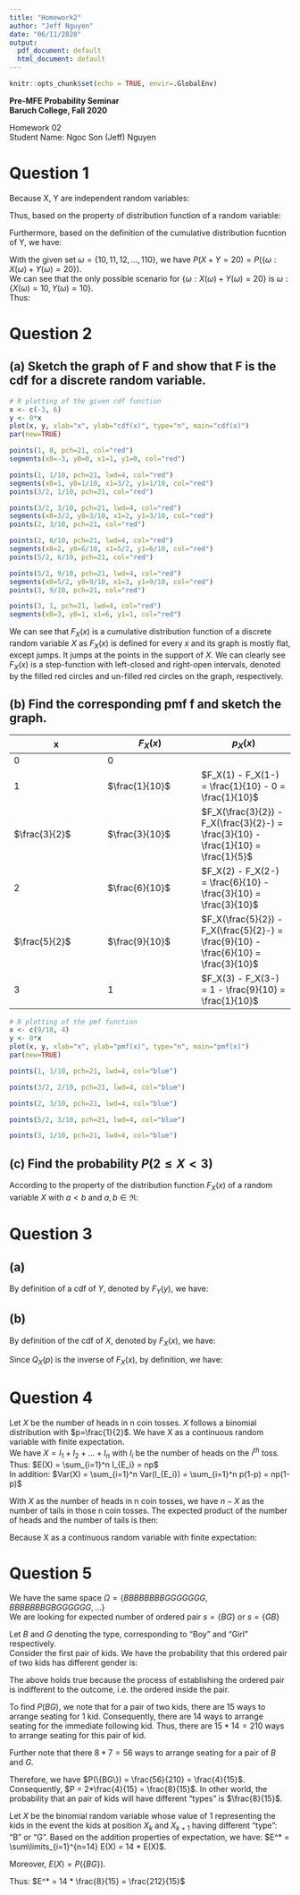 ```yaml
---
title: "Homework2"
author: "Jeff Nguyen"
date: "06/11/2020"
output:
  pdf_document: default
  html_document: default
---
```

```r
knitr::opts_chunk$set(echo = TRUE, envir=.GlobalEnv)
```

**Pre-MFE Probability Seminar**  
**Baruch College, Fall 2020**  


Homework 02  
Student Name: Ngoc Son (Jeff) Nguyen  


# **Question 1**  
Because X, Y are independent random variables:  
\begin{equation}
  \begin{aligned}
    P(Y > 11 \mid X > 12) & = P(Y > 11) = \frac{15}{22}  \\
  \end{aligned}
\end{equation}
  
Thus, based on the property of distribution function of a random variable:  
\begin{equation}
  \begin{aligned}
    P(Y \leqslant 11) & = 1 - P(Y > 11)  \\
                      & = 1 - \frac{15}{22}  \\
                      & = \frac{7}{22}  \\
  \end{aligned}
\end{equation}
  
Furthermore, based on the definition of the cumulative distribution fucntion of Y, we have:  
\begin{equation}
  \begin{aligned}
    P(Y \leqslant 11) & = \sum_{y_0 < y} P(Y = y_0)  \\
    \text{or in this case:}  \\
    \frac{7}{22} & = P(Y = 10) + P(Y = 11)  \\
                 & = P(Y = 10) + \frac{2}{11}  \\
    \Rightarrow P(Y = 10) & = \frac{7}{22} - \frac{2}{11}  \\
                          & = \frac{3}{22}
  \end{aligned}
\end{equation}

With the given set $\omega = \{10, 11, 12, ..., 110\}$, we have $P(X + Y = 20) = P(\{\omega: X(\omega) + Y(\omega) =20\})$.  
We can see that the only possible scenario for $\{\omega: X(\omega) + Y(\omega) =20\}$ is $\omega: \{X(\omega) = 10, Y(\omega) = 10\}$.  
Thus:

\begin{equation}
  \begin{aligned}
    P(X + Y = 20) & = P(X = 10, Y = 10)  \\
                  & = P(X = 10) * P(Y = 10)  \quad  \text{(Properties of independence random variables)}  \\
                  & = \frac{3}{11} * \frac{3}{22}  \\
                  & = \frac{9}{242}  \\
    \text{Therefore, we have the result we are looking for:}  \\
    242 * P(X + Y = 20) & = 242 * \frac{9}{242}  \\
                        & = 9
  \end{aligned}
\end{equation}

# **Question 2**  
## (a) Sketch the graph of F and show that F is the cdf for a discrete random variable.  
```r
# R plotting of the given cdf function
x <- c(-3, 6)
y <- 0*x
plot(x, y, xlab="x", ylab="cdf(x)", type="n", main="cdf(x)")
par(new=TRUE)

points(1, 0, pch=21, col="red")
segments(x0=-3, y0=0, x1=1, y1=0, col="red")

points(1, 1/10, pch=21, lwd=4, col="red")
segments(x0=1, y0=1/10, x1=3/2, y1=1/10, col="red")
points(3/2, 1/10, pch=21, col="red")

points(3/2, 3/10, pch=21, lwd=4, col="red")
segments(x0=3/2, y0=3/10, x1=2, y1=3/10, col="red")
points(2, 3/10, pch=21, col="red")

points(2, 6/10, pch=21, lwd=4, col="red")
segments(x0=2, y0=6/10, x1=5/2, y1=6/10, col="red")
points(5/2, 6/10, pch=21, col="red")

points(5/2, 9/10, pch=21, lwd=4, col="red")
segments(x0=5/2, y0=9/10, x1=3, y1=9/10, col="red")
points(3, 9/10, pch=21, col="red")

points(3, 1, pch=21, lwd=4, col="red")
segments(x0=3, y0=1, x1=6, y1=1, col="red")
```  
  
We can see that $F_X(x)$ is a cumulative distribution function of a discrete random variable $X$ as $F_X(x)$ is defined for every $x$ and its graph is mostly flat, except jumps. It jumps at the points in the support of $X$. We can clearly see $F_X(x)$ is a step-function with left-closed and right-open intervals, denoted by the filled red circles and un-filled red circles on the graph, respectively.  

## (b) Find the corresponding pmf f and sketch the graph.  


x              | $F_X(x)$        | $p_X(x)$
---            | ---             | ---  
$0$            | $0$             | 
$1$            | $\frac{1}{10}$  | $F_X(1) - F_X(1-) = \frac{1}{10} - 0 = \frac{1}{10}$
$\frac{3}{2}$  | $\frac{3}{10}$  | $F_X(\frac{3}{2}) - F_X(\frac{3}{2}-) = \frac{3}{10} - \frac{1}{10} = \frac{1}{5}$
$2$            | $\frac{6}{10}$  | $F_X(2) - F_X(2-) = \frac{6}{10} - \frac{3}{10} = \frac{3}{10}$
$\frac{5}{2}$  | $\frac{9}{10}$  | $F_X(\frac{5}{2}) - F_X(\frac{5}{2}-) = \frac{9}{10} - \frac{6}{10} = \frac{3}{10}$
$3$            | $1$             | $F_X(3) - F_X(3-) = 1 - \frac{9}{10} = \frac{1}{10}$
  
```r
# R plotting of the pmf function
x <- c(9/10, 4)
y <- 0*x
plot(x, y, xlab="x", ylab="pmf(x)", type="n", main="pmf(x)")
par(new=TRUE)

points(1, 1/10, pch=21, lwd=4, col="blue")

points(3/2, 2/10, pch=21, lwd=4, col="blue")

points(2, 3/10, pch=21, lwd=4, col="blue")

points(5/2, 3/10, pch=21, lwd=4, col="blue")

points(3, 1/10, pch=21, lwd=4, col="blue")
```
  
## (c) Find the probability $P(2 \leqslant X < 3)$   
According to the property of the distribution function $F_X(x)$ of a random variable $X$ with $a<b$ and $a,b \in \Re$:  
\begin{equation}
  \begin{aligned}
    P(a \leqslant X < b) & = F(b-) - F(a-) \\
    \text{we can easily prove this: }  \\
    \{a \leqslant X < b \} & = \{X < b\} \backslash \{X < a\}  \\
    \text{thus, based on properties of probabilityt measure:}  \\
    P(a \leqslant X < b) & = P(X<b) - P(X<a)  \\
                         & = F(b-) - F(a-)  \\
    \text{substituting a=2 and b=3:}  \\
    P(2 \leqslant X < 3) & = F(3-) - F(2-)  \\
                         & = \frac{9}{10} - \frac{3}{10}  \\
                         & = \frac{6}{10}  \\
                         & = \frac{3}{5}  \\
  \end{aligned}
\end{equation}
  
# **Question 3**  
## (a)  
By definition of a cdf of $Y$, denoted by $F_Y(y)$, we have:  
\begin{equation}
  \begin{aligned}
    F_Y(y) & = P(Y \leqslant y) \\
           & = P(aX + b \leqslant y)  \\
           & = P(aX \leqslant (y - b))   \\
           & = P\Big(X \leqslant \frac{y-b}{b}\Big)  \\
           & = F_X\Big(\frac{y-b}{a}\Big)
  \end{aligned}
\end{equation}
  
## (b)
By definition of the cdf of $X$, denoted by $F_X(x)$, we have:  
\begin{equation}
  \begin{aligned}
    F_X(x) & = P(X \leqslant x) \\
  \end{aligned}
\end{equation}
  
Since $Q_X(p)$ is the inverse of $F_X(x)$, by definition, we have:  
\begin{equation}
  \begin{aligned}
    F_X(Q_X(p)) & = P(X \leqslant Q_X(p))  \\
    p & = P\Big( \frac{Y - b}{a} \leqslant Q_X(p)\Big) \quad \text{linear transformation of X to Y}  \\
    p & = P(Y \leqslant aQ_X(p) + b)  \\
    \text{thus, by definition of the quantile function:  }  \\
    Q_Y(p) & = aQ_X(x) + b \\
  \end{aligned}
\end{equation}
  
# **Question 4**  
Let $X$ be the number of heads in n coin tosses. $X$ follows a binomial distribution with $p=\frac{1}{2}$. We have X as a continuous random variable with finite expectation.    
We have $X = I_1 + I_2 + ... + I_n$ with $I_i$ be the number of heads on the $i^{th}$ toss.  
Thus: $E(X) = \sum_{i=1}^n I_{E_i} = np$  
In addition: $Var(X) = \sum_{i=1}^n Var(I_{E_i}) = \sum_{i=1}^n p(1-p) = np(1-p)$  

With $X$ as the number of heads in n coin tosses, we have $n-X$ as the number of tails in those n coin tosses. The expected product of the number of heads and the number of tails is then:  

\begin{equation}
  \begin{aligned}
    E(X(n-X)) & = E(nX - X^2)
  \end{aligned}
\end{equation}

Because X as a continuous random variable with finite expectation:  

\begin{equation}
  \begin{aligned}
    E(X(n-X)) & = E(nX) - E(X^2)  \\
              & = nE(X) - E(X^2)  \quad \text{(property of expectation)}  \\
              & = nE(X) - [(E(X)^2) + Var(X)]  \\
              & = nnp - (np)^2 - np(1-p)  \\
              & = n^2p - n^2p^2 - np(1-p)  \\
              & = \frac{n^2}{2} - \frac{n^2}{4} - \frac{n}{4}  \quad \Big(\text{substituting} \quad p = \frac{1}{2} \Big)  \\
              & = \frac{n^2}{4} - \frac{n}{4}
  \end{aligned}
\end{equation}
  
# **Question 5** 
We have the same space $\Omega = \{BBBBBBBBGGGGGGG, BBBBBBBGBGGGGGG, ... \}$  
We are looking for expected number of ordered pair $s = \{BG\}$ or $s = \{GB\}$

Let $B$ and $G$ denoting the type, corresponding to "Boy" and "Girl" respectively.  
Consider the first pair of kids. We have the probability that this ordered pair of two kids has different gender is:  

\begin{equation}
  \begin{aligned}
    P & = P({BG}) + P({GB})  \\
      & = 2*P({BG})  \\
  \end{aligned}
\end{equation}
  
The above holds true because the process of establishing the ordered pair is indifferent to the outcome, i.e. the ordered inside the pair.  

To find $P({BG})$, we note that for a pair of two kids, there are $15$ ways to arrange seating for 1 kid. Consequently, there are $14$ ways to arrange seating for the immediate following kid. Thus, there are $15*14 = 210$ ways to arrange seating for this pair of kid.  

Further note that there $8*7 = 56$ ways to arrange seating for a pair of $B$ and $G$.  

Therefore, we have $P(\{BG\}) = \frac{56}{210} = \frac{4}{15}$. Consequently, $P = 2*\frac{4}{15} = \frac{8}{15}$. In other world, the probability that an pair of kids will have different "types" is $\frac{8}{15}$.  

Let $X$ be the binomial random variable whose value of $1$ representing the kids in the event the kids at position $X_k$ and $X_{k+1}$ having different "type": "B" or "G". Based on the addition properties of expectation, we have: $E^* = \sum\limits_{i=1}^{n=14} E(X) = 14 * E(X)$.  

Moreover, $E(X) = P(\{BG\})$.  

Thus: $E^* = 14 * \frac{8}{15} = \frac{212}{15}$


